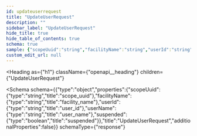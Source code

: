 ```yaml
---
id: updateuserrequest
title: "UpdateUserRequest"
description: ""
sidebar_label: "UpdateUserRequest"
hide_title: true
hide_table_of_contents: true
schema: true
sample: {"scopeUuid":"string","facilityName":"string","userId":"string","userName":"string","suspended":true}
custom_edit_url: null
---
```



<Heading
  as={"h1"}
  className={"openapi__heading"}
  children={"UpdateUserRequest"}
>
</Heading>





<Schema
  schema={{"type":"object","properties":{"scopeUuid":{"type":"string","title":"scope_uuid"},"facilityName":{"type":"string","title":"facility_name"},"userId":{"type":"string","title":"user_id"},"userName":{"type":"string","title":"user_name"},"suspended":{"type":"boolean","title":"suspended"}},"title":"UpdateUserRequest","additionalProperties":false}}
  schemaType={"response"}
>
  
</Schema>
            